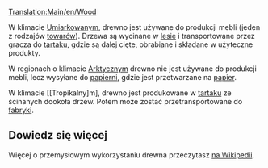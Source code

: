 [[Translation:Main/en/Wood]]
{{pl/Ładunek|name=Wood
|image=Wood.png
|produced=[[Main/pl/Las|Las]] (Umiarkowany, Arktyczny), <br/>[[Main/pl/Tartak (tropikalny)|Tartak]] (Tropikalny)
|accepted=[[Main/pl/Tartak|Tartak]] (Umiarkowany), <br/>[[Main/pl/Zakład papierniczy|Zakład papierniczy]] (Arktyczny), <br>[[Main/pl/Fabryka|Fabryka]] (Tropikalny)
}}

W klimacie [[Main/en/Klimat/Pl#Umiarkowany|Umiarkowany]]m, drewno jest używane do produkcji mebli (jeden z rodzajów [[Main/pl/Towary|towarów]]). Drzewa są wycinane w [[Main/pl/Las|lesie]] i transportowane przez gracza do [[Main/pl/Tartak|tartaku]], gdzie są dalej cięte, obrabiane i składane w użyteczne produkty.

W regionach o klimacie [[Main/en/Klimat/Pl#Arktyczny|Arktyczny]]m drewno nie jest używane do produkcji mebli, lecz wysyłane do [[Main/pl/Zakład papierniczy|papierni]], gdzie jest przetwarzane na [[Main/pl/Papier|papier]].

W klimacie [[Tropikalny]m], drewno jest produkowane w [[Main/pl/Tartak (tropikalny)|tartaku]] ze ścinanych dookoła drzew. Potem może zostać przetransportowane do [[Main/pl/Fabryka|fabryki]].

==Dowiedz się więcej==
Więcej o przemysłowym wykorzystaniu drewna przeczytasz [https://pl.wikipedia.org/wiki/Tarcica na Wikipedii].
{{pl/Navbox Ładunek}}